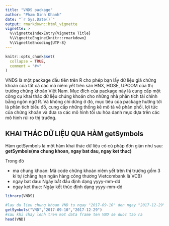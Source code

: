 ```yaml
---
title: "VNDS package"
author: "Pham Dinh Khanh"
date: "`r Sys.Date()`"
output: rmarkdown::html_vignette
vignette: >
  %\VignetteIndexEntry{Vignette Title}
  %\VignetteEngine{knitr::rmarkdown}
  %\VignetteEncoding{UTF-8}
---
```


```r
knitr::opts_chunk$set(
  collapse = TRUE,
  comment = "#>"
)
```

VNDS là một package đầu tiên trên R cho phép bạn lấy dữ liệu giá chứng khoán của tất cả các mã niêm yết trên sàn HNX, HOSE, UPCOM của thị trường chứng khoán Việt Nam. Mục đích của package này là cung cấp một công cụ khai thác dữ liệu chứng khoán cho những nhà phân tích tài chính bằng ngôn ngữ R. Và không chỉ dừng ở đó, mục tiêu của package hướng tới là phân tích biểu đồ, cung cấp những thống kê mô tả về phân phối, lợi tức của chứng khoán và đưa ra các mô hình tối ưu hóa danh mục dựa trên các mô hình rủi ro thị trường.

## KHAI THÁC DỮ LIỆU QUA HÀM getSymbols

Hàm getSymbols là một hàm khai thác dữ liệu có cú pháp đơn giản như sau:
 **getSymbols(ma chung khoan, ngay bat dau, ngay ket thuc)**
 
Trong đó

- ma chung khoan: Mã code chứng khoán niêm yết trên thị trường gồm 3 kí tự (chẳng hạn ngân hàng công thương Vietcombank là VCB)
- ngay bat dau: Ngày bắt đầu định dạng yyyy-mm-dd
- ngay ket thuc: Ngày kết thúc định dạng yyyy-mm-dd


```r
library(VNDS)

#lay du lieu chung khoan VND tu ngay "2017-09-10" den ngay "2017-12-29"
getSymbols("VND","2017-09-10","2017-12-29")
#sau khi chay lenh tren mot data frame ten VND se duoc tao ra
head(VND)
```
